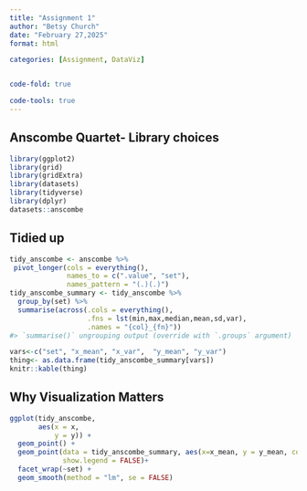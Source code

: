 ```yaml
---
title: "Assignment 1"
author: "Betsy Church"
date: "February 27,2025"
format: html

categories: [Assignment, DataViz]


code-fold: true

code-tools: true
---
```


## Anscombe Quartet- Library choices

```r
library(ggplot2)
library(grid)
library(gridExtra)
library(datasets)
library(tidyverse)
library(dplyr)
datasets::anscombe

```

## Tidied up

```r
tidy_anscombe <- anscombe %>%
 pivot_longer(cols = everything(),
              names_to = c(".value", "set"),
              names_pattern = "(.)(.)")
tidy_anscombe_summary <- tidy_anscombe %>%
  group_by(set) %>%
  summarise(across(.cols = everything(),
                   .fns = lst(min,max,median,mean,sd,var),
                   .names = "{col}_{fn}"))
#> `summarise()` ungrouping output (override with `.groups` argument)

vars<-c("set", "x_mean", "x_var",  "y_mean", "y_var")
thing<- as.data.frame(tidy_anscombe_summary[vars])
knitr::kable(thing)
```

## Why Visualization Matters

```r

ggplot(tidy_anscombe,
       aes(x = x,
           y = y)) +
  geom_point() +
  geom_point(data = tidy_anscombe_summary, aes(x=x_mean, y = y_mean, color = "red", size = 5),
             show.legend = FALSE)+
  facet_wrap(~set) +
  geom_smooth(method = "lm", se = FALSE)
```
